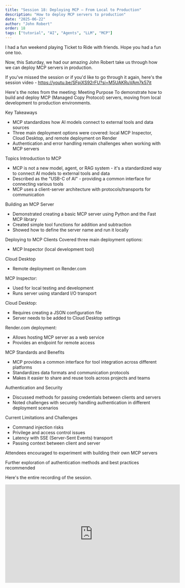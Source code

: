 ```yaml
---
title: "Session 18: Deploying MCP — From Local to Production"
description: "How to deploy MCP servers to production"
date: "2025-06-22"
author: "John Robert"
order: 18
tags: ["tutorial", "AI", "Agents", "LLM", "MCP"]
---
```


I had a fun weekend playing Ticket to Ride with friends. Hope you had a fun one too. 

Now, this Saturday, we had our amazing John Robert take us through how we can deploy MCP servers in production. 

If you've missed the session or if you'd like to go through it again, here's the session video - https://youtu.be/SFpjXS92rFU?si=M5UAKRuVAm7k57it

Here's the notes from the meeting: 
Meeting Purpose
To demonstrate how to build and deploy MCP (Managed Copy Protocol) servers, moving from local development to production environments.

Key Takeaways
- MCP standardizes how AI models connect to external tools and data sources
- Three main deployment options were covered: local MCP Inspector, Cloud Desktop, and remote deployment on Render
- Authentication and error handling remain challenges when working with MCP servers

Topics
Introduction to MCP
- MCP is not a new model, agent, or RAG system - it's a standardized way to connect AI models to external tools and data
- Described as the "USB-C of AI" - providing a common interface for connecting various tools
- MCP uses a client-server architecture with protocols/transports for communication

Building an MCP Server
- Demonstrated creating a basic MCP server using Python and the Fast MCP library
- Created simple tool functions for addition and subtraction
- Showed how to define the server name and run it locally

Deploying to MCP Clients
Covered three main deployment options:
- MCP Inspector (local development tool)

Cloud Desktop
- Remote deployment on Render.com

MCP Inspector:
- Used for local testing and development
- Runs server using standard I/O transport

Cloud Desktop:
- Requires creating a JSON configuration file
- Server needs to be added to Cloud Desktop settings

Render.com deployment:
- Allows hosting MCP server as a web service
- Provides an endpoint for remote access

MCP Standards and Benefits
- MCP provides a common interface for tool integration across different platforms
- Standardizes data formats and communication protocols
- Makes it easier to share and reuse tools across projects and teams

Authentication and Security
- Discussed methods for passing credentials between clients and servers
- Noted challenges with securely handling authentication in different deployment scenarios

Current Limitations and Challenges
- Command injection risks
- Privilege and access control issues
- Latency with SSE (Server-Sent Events) transport
- Passing context between client and server

Attendees encouraged to experiment with building their own MCP servers

Further exploration of authentication methods and best practices recommended

Here's the entire recording of the session.

<div style={{ display: 'flex', justifyContent: 'center', margin: '2rem 0' }}>
  <iframe 
    width="560" 
    height="315" 
    src="https://www.youtube.com/embed/SFpjXS92rFU" 
    title="Applied AI Session 18: Deploying MCP — From Local to Production" 
    frameBorder="0" 
    allow="accelerometer; autoplay; clipboard-write; encrypted-media; gyroscope; picture-in-picture" 
    allowFullScreen
  ></iframe>
</div>

